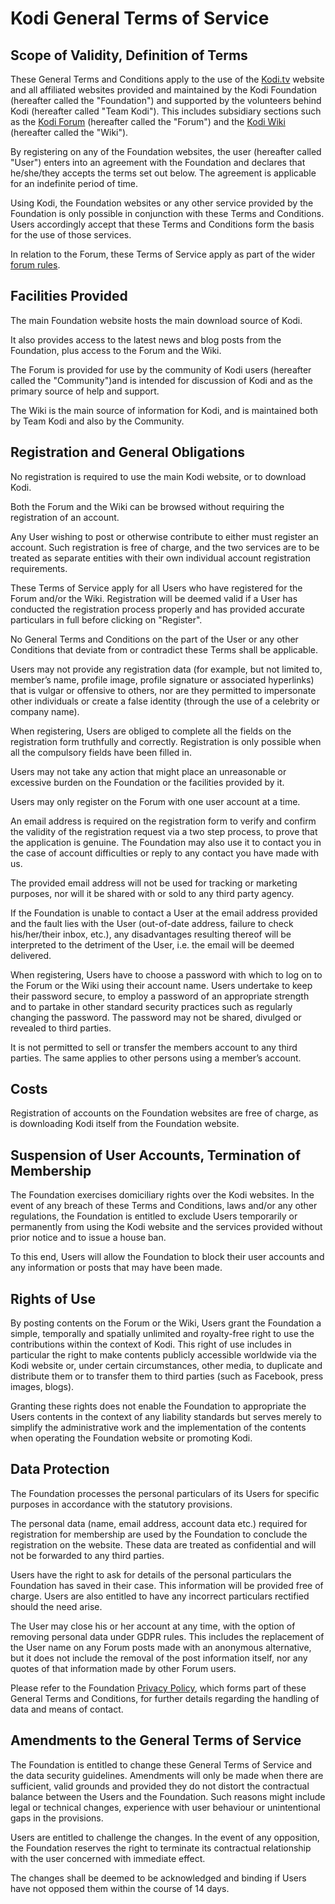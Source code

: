 
<MetadataHeader title="Terms of Service" />

# Kodi General Terms of Service

## Scope of Validity, Definition of Terms

These General Terms and Conditions apply to the use of the [Kodi.tv](https://kodi.tv/) website and all affiliated websites provided and maintained by the Kodi Foundation (hereafter called the "Foundation") and supported by the volunteers behind Kodi (hereafter called "Team Kodi"). This includes subsidiary sections such as the [Kodi Forum](https://forum.kodi.tv/) (hereafter called the "Forum") and the [Kodi Wiki](https://kodi.wiki/view/Main_Page) (hereafter called the "Wiki"). 

By registering on any of the Foundation websites, the user (hereafter called "User") enters into an agreement with the Foundation and declares that he/she/they accepts the terms set out below. The agreement is applicable for an indefinite period of time.

Using Kodi, the Foundation websites or any other service provided by the Foundation is only possible in conjunction with these Terms and Conditions. Users accordingly accept that these Terms and Conditions form the basis for the use of those services.

In relation to the Forum, these Terms of Service apply as part of the wider [forum rules](https://kodi.wiki/view/Official:Forum_rules).
 

## Facilities Provided

The main Foundation website hosts the main download source of Kodi. 

It also provides access to the latest news and blog posts from the Foundation, plus access to the Forum and the Wiki. 

The Forum is provided for use by the community of Kodi users (hereafter called the "Community")and is intended for discussion of Kodi and as the primary source of help and support. 

The Wiki is the main source of information for Kodi, and is maintained both by Team Kodi and also by the Community.


## Registration and General Obligations

No registration is required to use the main Kodi website, or to download Kodi.

Both the Forum and the Wiki can be browsed without requiring the registration of an account. 

Any User wishing to post or otherwise contribute to either must register an account. Such registration is free of charge, and the two services are to be treated as separate entities with their own individual account registration requirements.

These Terms of Service apply for all Users who have registered for the Forum and/or the Wiki. Registration will be deemed valid if a User has conducted the registration process properly and has provided accurate particulars in full before clicking on "Register".

No General Terms and Conditions on the part of the User or any other Conditions that deviate from or contradict these Terms shall be applicable.

Users may not provide any registration data (for example, but not limited to, member’s name, profile image, profile signature or associated hyperlinks) that is vulgar or offensive to others, nor are they permitted to impersonate other individuals or create a false identity (through the use of a celebrity or company name).

When registering, Users are obliged to complete all the fields on the registration form truthfully and correctly. Registration is only possible when all the compulsory fields have been filled in.

Users may not take any action that might place an unreasonable or excessive burden on the Foundation or the facilities provided by it.

Users may only register on the Forum with one user account at a time.

An email address is required on the registration form to verify and confirm the validity of the registration request via a two step process, to prove that the application is genuine. The Foundation may also use it to contact you in the case of account difficulties or reply to any contact you have made with us.

The provided email address will not be used for tracking or marketing purposes, nor will it be shared with or sold to any third party agency.

If the Foundation is unable to contact a User at the email address provided and the fault lies with the User (out-of-date address, failure to check his/her/their inbox, etc.), any disadvantages resulting thereof will be interpreted to the detriment of the User, i.e. the email will be deemed delivered.

When registering, Users have to choose a password with which to log on to the Forum or the Wiki using their account name. Users undertake to keep their password secure, to employ a password of an appropriate strength and to partake in other standard security practices such as regularly changing the password. The password may not be shared, divulged or revealed to third parties.

It is not permitted to sell or transfer the members account to any third parties. The same applies to other persons using a member’s account.


## Costs

Registration of accounts on the Foundation websites are free of charge, as is downloading Kodi itself from the Foundation website.


## Suspension of User Accounts, Termination of Membership

The Foundation exercises domiciliary rights over the Kodi websites. In the event of any breach of these Terms and Conditions, laws and/or any other regulations, the Foundation is entitled to exclude Users temporarily or permanently from using the Kodi website and the services provided without prior notice and to issue a house ban.

To this end, Users will allow the Foundation to block their user accounts and any information or posts that may have been made.  


## Rights of Use

By posting contents on the Forum or the Wiki, Users grant the Foundation a simple, temporally and spatially unlimited and royalty-free right to use the contributions within the context of Kodi. This right of use includes in particular the right to make contents publicly accessible worldwide via the Kodi website or, under certain circumstances, other media, to duplicate and distribute them or to transfer them to third parties (such as Facebook, press images, blogs).

Granting these rights does not enable the Foundation to appropriate the Users contents in the context of any liability standards but serves merely to simplify the administrative work and the implementation of the contents when operating the Foundation website or promoting Kodi.
 

## Data Protection

The Foundation processes the personal particulars of its Users for specific purposes in accordance with the statutory provisions. 

The personal data (name, email address, account data etc.) required for registration for membership are used by the Foundation to conclude the registration on the website. These data are treated as confidential and will not be forwarded to any third parties. 

Users have the right to ask for details of the personal particulars the Foundation has saved in their case. This information will be provided free of charge. Users are also entitled to have any incorrect particulars rectified should the need arise. 

The User may close his or her account at any time, with the option of removing personal data under GDPR rules. This includes the replacement of the User name on any Forum posts made with an anonymous alternative, but it does not include the removal of the post information itself, nor any quotes of that information made by other Forum users.

Please refer to the Foundation [Privacy Policy](privacy-policy), which forms part of these General Terms and Conditions, for further details regarding the handling of data and means of contact.
 

## Amendments to the General Terms of Service

The Foundation is entitled to change these General Terms of Service and the data security guidelines. Amendments will only be made when there are sufficient, valid grounds and provided they do not distort the contractual balance between the Users and the Foundation. Such reasons might include legal or technical changes, experience with user behaviour or unintentional gaps in the provisions. 

Users are entitled to challenge the changes. In the event of any opposition, the Foundation reserves the right to terminate its contractual relationship with the user concerned with immediate effect.

The changes shall be deemed to be acknowledged and binding if Users have not opposed them within the course of 14 days.